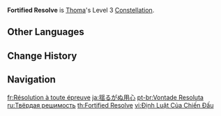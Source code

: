 {{Constellation Infobox
|image       = Constellation Fortified Resolve.png
|description = Increases the Level of [[Blazing Blessing]] by 3.<br>Maximum upgrade level is 15.
|level       = 3
|character   = Thoma
|utility1    = Talent Level Increase
|utility2    = Elemental Skill Level Increase
}}
'''Fortified Resolve''' is [[Thoma]]'s Level 3 [[Constellation]].

==Other Languages==
{{Other Languages
|en      = Fortified Resolve
|zhs     = 御敌的执定
|zhs_rm  = Yùdí de zhí dìng
|zht     = 禦敵的執定
|zht_rm  = Yùdí de zhí dìng
|zh_tl   = 
|ja      = 揺るがぬ用心
|ja_rm   = Yuruganu Youjin
|ja_tl   = Unshaken Guarding
|ko      = 항거의 결의
|ko_rm   = Hanggeo-ui Gyeol'ui
|ko_tl   = Oath of Resistance
|es      = Voluntad protectora
|es_tl   = Protective Will
|fr      = Résolution à toute épreuve
|fr_tl   = Foolproof Resolve
|ru      = Твёрдая решимость
|ru_tl   = Firm determination
|th      = Fortified Resolve
|vi      = Định Luật Của Chiến Đấu
|vi_tl   = 
|de      = Bestimmtheit vor dem Feind
|de_tl   = Determination before the enemy
|id      = Fortified Resolve
|pt      = Vontade Resoluta
|pt_tl   = Resolute Will
|tr      = Sağlam İrade
|tr_tl   = Iron will
|it      = Determinazione incrollabile
|it_tl   = Unshakeable Resolve
}}

==Change History==
{{Change History|2.2}}

==Navigation==
{{Talent Navbox|Thoma}}

[[fr:Résolution à toute épreuve]]
[[ja:揺るがぬ用心]]
[[pt-br:Vontade Resoluta]]
[[ru:Твёрдая решимость]]
[[th:Fortified Resolve]]
[[vi:Định Luật Của Chiến Đấu]]